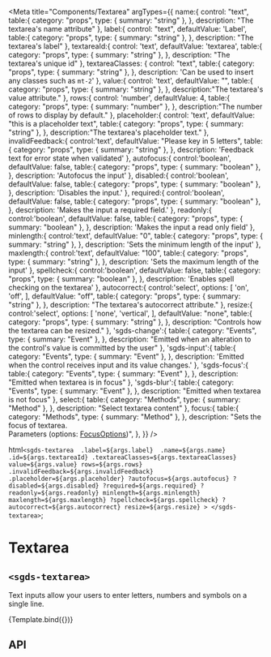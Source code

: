 
<Meta
  title="Components/Textarea"
  argTypes={{
    name:{
      control: "text",
      table:{ 
        category: "props",
        type: { summary: "string" },
      },
      description: "The textarea's name attribute"
    },
    label:{
      control: "text",
      defaultValue: 'Label',
      table:{ 
        category: "props",
        type: { summary: "string" },
      },
      description: "The textarea's label"
    },
    textareaId:{
      control: 'text',
      defaultValue: 'textarea',
      table:{ 
        category: "props",
        type: { summary: "string" },
      },
      description: "The textarea's unique id"
    },
    textareaClasses: { 
      control: "text",
      table:{ 
        category: "props",
        type: { summary: "string" },
      },
      description: 'Can be used to insert any classes such as `mt-2`'
    },
    value:{
      control: 'text',
      defaultValue: "",
      table:{ 
        category: "props",
        type: { summary: "string" },
      },
      description:"The textarea's value attribute."
    },
    rows:{
      control: 'number',
      defaultValue: 4,
      table:{ 
        category: "props",
        type: { summary: "number" },
      },
      description:"The number of rows to display by default."
    },
    placeholder:{
      control: 'text',
      defaultValue: "this is a placeholder text",
      table:{ 
        category: "props",
        type: { summary: "string" },
      },
      description:"The textarea's placeholder text."
    },
    invalidFeedback:{
      control:'text',
      defaultValue: "Please key in 5 letters",
      table:{ 
        category: "props",
        type: { summary: "string" },
      },
      description: 'Feedback text for error state when validated'
    },
    autofocus:{
      control:'boolean',
      defaultValue: false,
      table:{ 
        category: "props",
        type: { summary: "boolean" },
      },
      description: 'Autofocus the input'
    },
    disabled:{
      control:'boolean',
      defaultValue: false,
      table:{ 
        category: "props",
        type: { summary: "boolean" },
      },
      description: 'Disables the input.'
    },
    required:{
      control:'boolean',
      defaultValue: false,
      table:{ 
        category: "props",
        type: { summary: "boolean" },
      },
      description: 'Makes the input a required field.'
    },
    readonly:{
      control:'boolean',
      defaultValue: false,
      table:{ 
        category: "props",
        type: { summary: "boolean" },
      },
      description: 'Makes the input a read only field'
    },
    minlength:{
      control:'text',
      defaultValue: "0",
      table:{ 
        category: "props",
        type: { summary: "string" },
      },
      description: 'Sets the minimum length of the input'
    },
    maxlength:{
      control:'text',
      defaultValue: "100",
      table:{ 
        category: "props",
        type: { summary: "string" },
      },
      description: 'Sets the maximum length of the input'
    },
    spellcheck:{
      control:'boolean',
      defaultValue: false,
      table:{ 
        category: "props",
        type: { summary: "boolean" },
      },
      description: 'Enables spell checking on the textarea'
    },
    autocorrect:{
      control:'select',
      options: [
        'on',
        'off',
      ],
      defaultValue: "off",
      table:{ 
        category: "props",
        type: { summary: "string" },
      },
      description: "The textarea's autocorrect attribute."
    },
    resize:{
      control:'select',
      options: [
        'none',
        'vertical',
      ],
      defaultValue: "none",
      table:{ 
        category: "props",
        type: { summary: "string" },
      },
      description: "Controls how the textarea can be resized."
    },
    'sgds-change':{
      table:{ 
        category: "Events",
        type: { summary: "Event" },
      },
      description: "Emitted when an alteration to the control's value is committed by the user"
    },
    'sgds-input':{
      table:{ 
        category: "Events",
        type: { summary: "Event" },
      },
      description: 'Emitted when the control receives input and its value changes.'
    },
    'sgds-focus':{
      table:{ 
        category: "Events",
        type: { summary: "Event" },
      },
      description: "Emitted when textarea is in focus"
    },
    'sgds-blur':{
      table:{ 
        category: "Events",
        type: { summary: "Event" },
      },
      description: "Emitted when textarea is not focus"
    },
    select:{
      table:{ 
        category: "Methods",
        type: { summary: "Method" },
      },
      description: "Select textarea content"
    },
    focus:{
      table:{ 
        category: "Methods",
        type: { summary: "Method" },
      },
      description: "Sets the focus of textarea. <br>Parameters (options: [FocusOptions](https://developer.mozilla.org/en-US/docs/Web/API/HTMLElement/focus#parameters))",
    },
  }}
/>

  html`
    <sgds-textarea 
      .label=${args.label} 
      .name=${args.name}
      .id=${args.textareaId}
      .textareaClasses=${args.textareaClasses}
      value=${args.value}
      rows=${args.rows}
      .invalidFeedback=${args.invalidFeedback}
      .placeholder=${args.placeholder}
      ?autofocus=${args.autofocus}
      ?disabled=${args.disabled}
      ?required=${args.required}
      ?readonly=${args.readonly}
      minlength=${args.minlength}
      maxlength=${args.maxlength}
      ?spellcheck=${args.spellcheck}
      ?autocorrect=${args.autocorrect}
      resize=${args.resize}
    >
    </sgds-textarea>
  `;

# Textarea

## `<sgds-textarea>`

Text inputs allow your users to enter letters, numbers and symbols on a single line.

<Canvas>
  <Story name="Basic" args={{ name: "textarea" }}>
    {Template.bind({})}
  </Story>
</Canvas>

## API

<ArgsTable story="Basic" />

